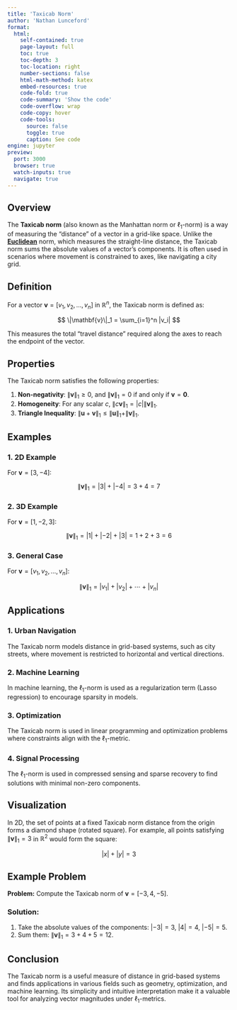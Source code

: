 ```yaml
---
title: 'Taxicab Norm'
author: 'Nathan Lunceford'
format:
  html:
    self-contained: true
    page-layout: full
    toc: true
    toc-depth: 3
    toc-location: right
    number-sections: false
    html-math-method: katex
    embed-resources: true
    code-fold: true
    code-summary: 'Show the code'
    code-overflow: wrap
    code-copy: hover
    code-tools:
      source: false
      toggle: true
      caption: See code
engine: jupyter
preview:
  port: 3000
  browser: true
  watch-inputs: true
  navigate: true
---
```


## **Overview**

The **Taxicab norm** (also known as the Manhattan norm or $\ell_1$-norm) is a way of measuring the "distance" of a vector in a grid-like space. Unlike the [**Euclidean**](./euclidean-vector-norm.html) norm, which measures the straight-line distance, the Taxicab norm sums the absolute values of a vector's components. It is often used in scenarios where movement is constrained to axes, like navigating a city grid.

## **Definition**

For a vector $\mathbf{v} = [v_1, v_2, \dots, v_n]$ in $\mathbb{R}^n$, the Taxicab norm is defined as:

$$
\|\mathbf{v}\|_1 = \sum_{i=1}^n |v_i|
$$

This measures the total "travel distance" required along the axes to reach the endpoint of the vector.

## **Properties**

The Taxicab norm satisfies the following properties:

1. **Non-negativity**: $\|\mathbf{v}\|_1 \geq 0$, and $\|\mathbf{v}\|_1 = 0$ if and only if $\mathbf{v} = \mathbf{0}$.
2. **Homogeneity**: For any scalar $c$, $\|c \mathbf{v}\|_1 = |c| \|\mathbf{v}\|_1$.
3. **Triangle Inequality**: $\|\mathbf{u} + \mathbf{v}\|_1 \leq \|\mathbf{u}\|_1 + \|\mathbf{v}\|_1$.

## **Examples**

### **1. 2D Example**

For $\mathbf{v} = [3, -4]$:

$$
\|\mathbf{v}\|_1 = |3| + |-4| = 3 + 4 = 7
$$

### **2. 3D Example**

For $\mathbf{v} = [1, -2, 3]$:

$$
\|\mathbf{v}\|_1 = |1| + |-2| + |3| = 1 + 2 + 3 = 6
$$

### **3. General Case**

For $\mathbf{v} = [v_1, v_2, \dots, v_n]$:

$$
\|\mathbf{v}\|_1 = |v_1| + |v_2| + \cdots + |v_n|
$$

## **Applications**

### **1. Urban Navigation**

The Taxicab norm models distance in grid-based systems, such as city streets, where movement is restricted to horizontal and vertical directions.

### **2. Machine Learning**

In machine learning, the $\ell_1$-norm is used as a regularization term (Lasso regression) to encourage sparsity in models.

### **3. Optimization**

The Taxicab norm is used in linear programming and optimization problems where constraints align with the $\ell_1$-metric.

### **4. Signal Processing**

The $\ell_1$-norm is used in compressed sensing and sparse recovery to find solutions with minimal non-zero components.

## **Visualization**

In 2D, the set of points at a fixed Taxicab norm distance from the origin forms a diamond shape (rotated square). For example, all points satisfying $\|\mathbf{v}\|_1 = 3$ in $\mathbb{R}^2$ would form the square:

$$
|x| + |y| = 3
$$

## **Example Problem**

**Problem:** Compute the Taxicab norm of $\mathbf{v} = [-3, 4, -5]$.

### **Solution:**

1. Take the absolute values of the components: $|-3| = 3$, $|4| = 4$, $|-5| = 5$.
2. Sum them: $\|\mathbf{v}\|_1 = 3 + 4 + 5 = 12$.

## **Conclusion**

The Taxicab norm is a useful measure of distance in grid-based systems and finds applications in various fields such as geometry, optimization, and machine learning. Its simplicity and intuitive interpretation make it a valuable tool for analyzing vector magnitudes under $\ell_1$-metrics.
